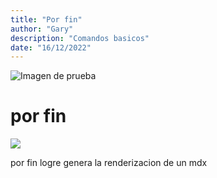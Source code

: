 ```yaml
---
title: "Por fin"
author: "Gary"
description: "Comandos basicos"
date: "16/12/2022"
---
```



![Imagen de prueba](/img/HU1.png)

# por fin

<img
  src="https://aprendeconalf.es/docencia/git/ejercicios/soluciones/creacion-actualizacion-repositorios/ejercicio2.gif"
  width="auto"
  border="0"
/>

por fin logre genera la renderizacion de un mdx

<Link href="/" data="home" />

